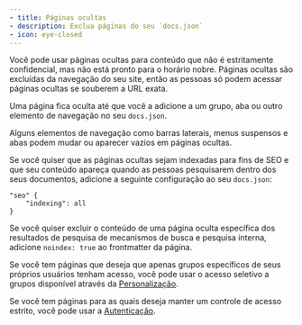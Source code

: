 ```yaml
---
- title: Páginas ocultas
- description: Exclua páginas do seu `docs.json`
- icon: eye-closed
---
```


Você pode usar páginas ocultas para conteúdo que não é estritamente confidencial, mas não está pronto para o horário nobre. Páginas ocultas são excluídas da navegação do seu site, então as pessoas só podem acessar páginas ocultas se souberem a URL exata.

Uma página fica oculta até que você a adicione a um grupo, aba ou outro elemento de navegação no seu `docs.json`.

<Note>
  Alguns elementos de navegação como barras laterais, menus suspensos e abas podem mudar ou aparecer vazios em páginas ocultas.
</Note>

Se você quiser que as páginas ocultas sejam indexadas para fins de SEO e que seu conteúdo apareça quando as pessoas pesquisarem dentro dos seus documentos, adicione a seguinte configuração ao seu `docs.json`:

```
"seo" {
    "indexing": all
}
```

Se você quiser excluir o conteúdo de uma página oculta específica dos resultados de pesquisa de mecanismos de busca e pesquisa interna, adicione `noindex: true` ao frontmatter da página.

Se você tem páginas que deseja que apenas grupos específicos de seus próprios usuários tenham acesso, você pode usar o acesso seletivo a grupos disponível através da [Personalização](/pt-BR/settings/authentication-personalization/personalization#showing-hiding-pages).

Se você tem páginas para as quais deseja manter um controle de acesso estrito, você pode usar a [Autenticação](/pt-BR/settings/authentication-personalization/authentication).
